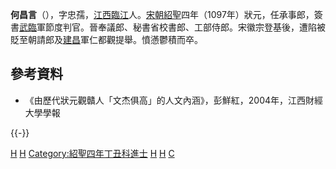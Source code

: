 '''何昌言'''（{{bd|1067年||1126年|catIdx=H何昌言}}），字忠孺，[[江西|江西]][[临江军|臨江]]人。[[宋朝|宋朝]][[紹聖|紹聖]]四年（1097年）狀元，任承事郎，簽書[[武臨|武臨]]軍節度判官。晉奉議郎、秘書省校書郎、工部侍郎。宋徽宗登基後，遭陷被貶至朝請郎及[[建昌|建昌]]軍仁都觀提舉。憤懣鬱積而卒。

== 參考資料 ==
*《由歷代狀元觀贛人「文杰俱高」的人文內涵》，彭鮮紅，2004年，江西財經大學學報

{{-}}
{{江西狀元}}
[[Category:宋朝狀元|H]]
[[Category:江西狀元|H]]
[[Category:紹聖四年丁丑科進士|Category:紹聖四年丁丑科進士]]
[[Category:新干人|H]]
[[Category:峡江人|H]]
[[Category:何姓|C]]
{{宋朝人物小作品}}